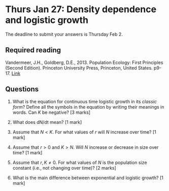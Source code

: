 # Thurs Jan 27: Density dependence and logistic growth

The deadline to submit your answers is Thursday Feb 2.

## Required reading
Vandermeer, J.H., Goldberg, D.E., 2013. Population Ecology: First Principles (Second Edition). Princeton University Press, Princeton, United States. p9-17. [Link](https://ebookcentral-proquest-com.qe2a-proxy.mun.ca/lib/mun/detail.action?docID=1205619)

## Questions

1. What is the equation for continuous time logistic growth in its _classic form_? Define all the symbols in the equation by writing their meanings in words. Can $K$ be negative? [3 marks]

1. What does dN/dt mean? [1 mark]

1. Assume that $N < K$. For what values of $r$ will $N$ increase over time? [1 mark]

1. Assume that $r > 0$ and $K > N$. Will $N$ increase or decrease in size over time? [1 mark]

1. Assume that $r,K \neq 0$. For what values of $N$ is the population size constant (i.e., not changing over time)? [2 marks]

1. What is the main difference between exponential and logistic growth? [1 mark]

